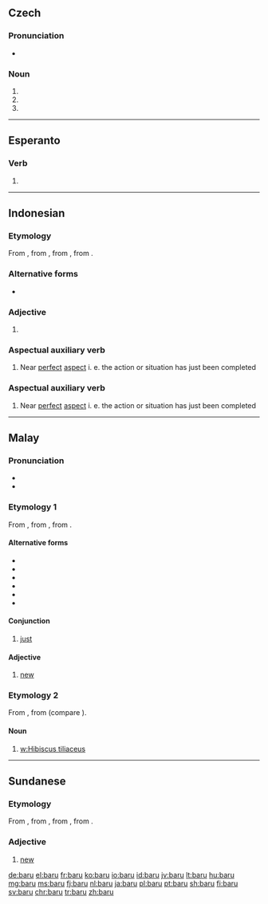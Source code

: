 {{also|bāru|barů}}

==Czech==

===Pronunciation===
* {{IPA|/ˈbaru/|lang=cs}}

===Noun===
{{cs-noun form}}

# {{inflection of|bar||gen|s|lang=cs}}
# {{inflection of|bar||dat|s|lang=cs}}
# {{inflection of|bar||loc|s|lang=cs}}

----

==Esperanto==

===Verb===
{{eo-head}}

# {{eo-form of|bar|u}}

----

==Indonesian==

===Etymology===
From {{etyl|ms|id}} {{term|baru|lang=ms}}, from {{etyl|poz-mly-pro|id}} {{m|poz-mly-pro|*baharu}}, from {{etyl|poz-pro|id}} {{m|poz-pro|*(ma-)baqəʀu}}, from {{etyl|map-pro|id}} {{m|map-pro|*(ma-)baqəʀuh}}.

===Alternative forms===
* {{l|id|baharu}}

===Adjective===
{{head|id|adjective}}

# {{alternative form of|baharu|lang=id}}
#: {{ux|id|[[saya|Saya]] [[punya]] [[kamus]] '''baru'''.|I have a new dictionary.}}
#: {{ux|id|[[kamus|Kamus]] [[saya]] [[adalah]] '''baru'''.|My dictionary is new.}}

===Aspectual auxiliary verb===
{{head|id|auxiliary verb}}
# Near [[perfect]] [[aspect]] i. e. the action or situation has just been completed

===Aspectual auxiliary verb===
{{head|id|verb}}
# Near [[perfect]] [[aspect]] i. e. the action or situation has just been completed

----

==Malay==

===Pronunciation===
* {{IPA|/baru/|lang=ms}}
* {{rhymes|aru|ru|u|lang=ms}}

===Etymology 1===
From {{etyl|poz-mly-pro|ms}} {{m|poz-mly-pro|*baharu}}, from {{etyl|poz-pro|ms}} {{m|poz-pro|*(ma-)baqəʀu}}, from {{etyl|map-pro|ms}} {{m|map-pro|*(ma-)baqəʀuh}}.

====Alternative forms====
* {{l|ms|baharu}}
* {{l|ms|bahru}}
* {{l|ms|bharu}}
* {{l|ms|بهارو|sc=Arab}}
* {{l|ms|بارو|sc=Arab}}
* {{l|ms|بهرو|sc=Arab}}

====Conjunction====
{{head|ms|conjunction}}

# [[just]] {{gloss|recently}}

====Adjective====
{{head|ms|adjective|Jawi spelling|بارو}}

# [[new]] {{gloss|recently made or created}}

===Etymology 2===
From {{etyl|poz-mly-pro|ms}} {{m|poz-mly-pro|*baru}}, from {{etyl|poz-pro|ms}} {{m|poz-pro|*baʀu}} (compare {{etyl|haw|-}} {{term|hau|lang=haw}}).

====Noun====
{{head|ms|noun}}

# [[w:Hibiscus tiliaceus]]

----

==Sundanese==

===Etymology===
From {{etyl|ms|su}} {{term|baharu|lang=ms}}, from {{etyl|poz-mly-pro|su}} {{m|poz-mly-pro|*baharu}}, from {{etyl|poz-pro|su}} {{m|poz-pro|*(ma-)baqəʀu}}, from {{etyl|map-pro|su}} {{m|map-pro|*(ma-)baqəʀuh}}.

===Adjective===
{{head|su|adjective}}

# [[new]] {{gloss|recently made or created}}

[[de:baru]]
[[el:baru]]
[[fr:baru]]
[[ko:baru]]
[[io:baru]]
[[id:baru]]
[[jv:baru]]
[[lt:baru]]
[[hu:baru]]
[[mg:baru]]
[[ms:baru]]
[[fj:baru]]
[[nl:baru]]
[[ja:baru]]
[[pl:baru]]
[[pt:baru]]
[[sh:baru]]
[[fi:baru]]
[[sv:baru]]
[[chr:baru]]
[[tr:baru]]
[[zh:baru]]